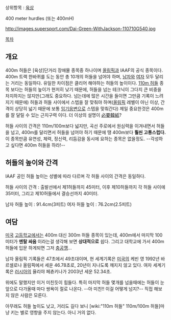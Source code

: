 상위항목 : [[육상]]

400 meter hurdles (또는 400mH)

http://images.supersport.com/Dai-Green-WithJackson-110710G540.jpg

[[목차]]

== 개요 ==

400m 허들은 [육상]단거리 장애물 종목중 하나이며 [[올림픽]]과 IAAF의 공식 종목이다. 400m 트랙 한바퀴를 도는 동안 총 10개의 허들을 넘어야 하며, [[남자]]와 [[여자]] 모두 달리는 거리는 동일하다. 유일한 차이점은 클리어 해야하는 허들의 높이이다. [[110m 허들]] 종목 보다는 허들의 높이가 현저히 낮기 때문에, 허들을 넘는 테크닉이 그다지 큰 비중을 차지하지는 않지만(그래도 중요하다. 넘는데에 많은 시간을 들이면 그만큼 기록이 느려지기 때문에) 허들과 허들 사이에서 스텝을 잘 맞춰야 하며([[올림픽]] 레벨이 아닌 이상, 간격이 상당히 넓기 때문에 보통 [[임기응변]]으로 스텝을 맞춰간다) 제일 중요한것은 400m를 잘 달릴 수 있는 근지구력 이다. 더 이상의 설명이 [[必要韓紙]]?

허들 사이의 간격은 110m/100m보다 넓지만, 곡선 주로에서 원심력을 이겨내면서 허들을 넘고, 400m를 달리면서 허들을 넘어야 하기 때문에 땡 400m보다 '''훨씬 고통스럽다.''' 이 종목만큼 유연성, 체력, 정신력, 리듬감을 동시에 요하는 종목은 없을정도. --각성하고 싶다면 400m 허들을 하라!--

== 허들의 높이와 간격 ==

IAAF 공인 허들 높이는 성별에 따라 다르며 각 허들 사이의 간격은 동일하다.

허들 사이의 간격 : 출발선에서 제1허들까지 45미터, 이후 제10허들까지 각 허들 사이에 35미터, 그리고 제10허들에서 결승선까지 40미터.

남자 허들 높이 : 91.4cm(3피트)
여자 허들 높이 : 76.2cm(2.5피트)

== 여담 ==

[[미국]] [[고등학교]]에서는 400m 대신 300m 허들 종목이 있는데, 400m에서 마지막 100미터가 '''멘탈 싸움''' 이라는걸 생각해 보면 '''상대적으로''' 쉽다. 그리고 대학교에 가서 400m 허들에 입문 하게되면 그저 [[충공깽]]...

남자 올림픽 기록들은 47초에서 49초대이며, 현 세계기록은 [[미국]]의 케빈 영 1992년 바르셀로나 올림픽에서 세운 46.78초로, 20년이 지나도록 깨지지 않고 있다. 여자 세계기록은 [[러시아]]의 율리야 페쵼키나가 2003년 세운 52.34초.

위에도 말했지만 이거 미친듯이 힘들다. 특히 마지막 허들 몇개를 넘을때에는 허들이 눈앞으로 다가올때 마다 쌍욕이 절로 나온다. --아 미친!! 이걸 어떻게 넘지?-- 직접 해보지 않은 사람은 모른다.

아무래도 허들 높이도 낮고, 거리도 길다 보니 [wiki:"110m 허들" 110m/100m 허들]마냥 키는 별로 영향을 주지 않는다. 아니 거의 없다.


